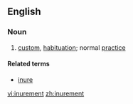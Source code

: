 ==English==

===Noun===
{{en-noun}}

# [[custom]], [[habituation]]; normal [[practice]]

====Related terms====
*[[inure]]

[[vi:inurement]]
[[zh:inurement]]